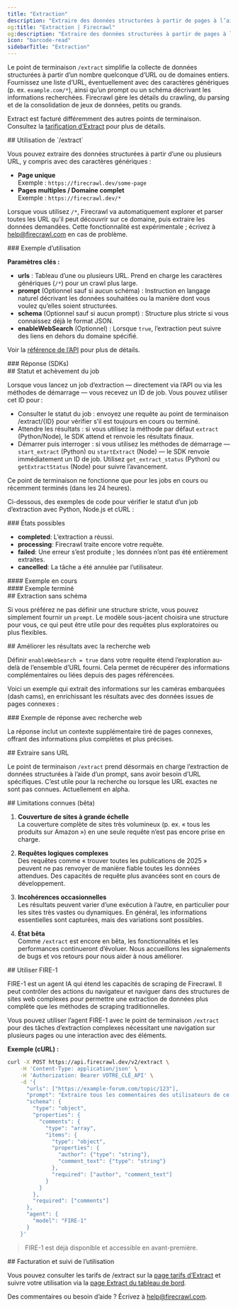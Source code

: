```yaml
---
title: "Extraction"
description: "Extraire des données structurées à partir de pages à l’aide de LLM"
og:title: "Extraction | Firecrawl"
og:description: "Extraire des données structurées à partir de pages à l’aide de LLM"
icon: "barcode-read"
sidebarTitle: "Extraction"
---
```



Le point de terminaison `/extract` simplifie la collecte de données structurées à partir d’un nombre quelconque d’URL ou de domaines entiers. Fournissez une liste d’URL, éventuellement avec des caractères génériques (p. ex. `example.com/*`), ainsi qu’un prompt ou un schéma décrivant les informations recherchées. Firecrawl gère les détails du crawling, du parsing et de la consolidation de jeux de données, petits ou grands.

<Info>Extract est facturé différemment des autres points de terminaison. Consultez la [tarification d’Extract](https://www.firecrawl.dev/extract#pricing) pour plus de détails.</Info>


<div id="using-extract">
  ## Utilisation de `/extract`
</div>

Vous pouvez extraire des données structurées à partir d’une ou plusieurs URL, y compris avec des caractères génériques :

- **Page unique**  
  Exemple : `https://firecrawl.dev/some-page`
- **Pages multiples / Domaine complet**  
  Exemple : `https://firecrawl.dev/*`

Lorsque vous utilisez `/*`, Firecrawl va automatiquement explorer et parser toutes les URL qu’il peut découvrir sur ce domaine, puis extraire les données demandées. Cette fonctionnalité est expérimentale ; écrivez à [help@firecrawl.com](mailto:help@firecrawl.com) en cas de problème.

<div id="example-usage">
  ### Exemple d’utilisation
</div>

<CodeGroup>

<ExtractPython />
<ExtractNode />
<ExtractCURL />

</CodeGroup>

**Paramètres clés :**

- **urls** : Tableau d’une ou plusieurs URL. Prend en charge les caractères génériques (`/*`) pour un crawl plus large.
- **prompt** (Optionnel sauf si aucun schéma) : Instruction en langage naturel décrivant les données souhaitées ou la manière dont vous voulez qu’elles soient structurées.
- **schema** (Optionnel sauf si aucun prompt) : Structure plus stricte si vous connaissez déjà le format JSON.
- **enableWebSearch** (Optionnel) : Lorsque `true`, l’extraction peut suivre des liens en dehors du domaine spécifié.

Voir la [référence de l’API](https://docs.firecrawl.dev/api-reference/endpoint/extract) pour plus de détails.

<div id="response-sdks">
  ### Réponse (SDKs)
</div>

<ExtractOutput />

<div id="job-status-and-completion">
  ## Statut et achèvement du job
</div>

Lorsque vous lancez un job d’extraction — directement via l’API ou via les méthodes de démarrage — vous recevez un ID de job. Vous pouvez utiliser cet ID pour :

- Consulter le statut du job : envoyez une requête au point de terminaison /extract/{ID} pour vérifier s’il est toujours en cours ou terminé.
- Attendre les résultats : si vous utilisez la méthode par défaut `extract` (Python/Node), le SDK attend et renvoie les résultats finaux.
- Démarrer puis interroger : si vous utilisez les méthodes de démarrage — `start_extract` (Python) ou `startExtract` (Node) — le SDK renvoie immédiatement un ID de job. Utilisez `get_extract_status` (Python) ou `getExtractStatus` (Node) pour suivre l’avancement.

<Note>
  Ce point de terminaison ne fonctionne que pour les jobs en cours ou récemment terminés (dans les 24 heures).
</Note>

Ci-dessous, des exemples de code pour vérifier le statut d’un job d’extraction avec Python, Node.js et cURL :

<CodeGroup>

<CheckExtractJobPython />
<CheckExtractJobJS />
<CheckExtractJobCURL />

</CodeGroup>

<div id="possible-states">
  ### États possibles
</div>

- **completed**: L’extraction a réussi.
- **processing**: Firecrawl traite encore votre requête.
- **failed**: Une erreur s’est produite ; les données n’ont pas été entièrement extraites.
- **cancelled**: La tâche a été annulée par l’utilisateur.

<div id="pending-example">
  #### Exemple en cours
</div>

<ExtractStatusPending />

<div id="completed-example">
  #### Exemple terminé
</div>

<ExtractStatusDone />

<div id="extracting-without-a-schema">
  ## Extraction sans schéma
</div>

Si vous préférez ne pas définir une structure stricte, vous pouvez simplement fournir un `prompt`. Le modèle sous-jacent choisira une structure pour vous, ce qui peut être utile pour des requêtes plus exploratoires ou plus flexibles.

<CodeGroup>

<ExtractNoSchemaPython />
<ExtractNoSchemaJS />
<ExtractNoSchemaCURL />

</CodeGroup>

<ExtractNoSchemaOutput />

<div id="improving-results-with-web-search">
  ## Améliorer les résultats avec la recherche web
</div>

Définir `enableWebSearch = true` dans votre requête étend l’exploration au-delà de l’ensemble d’URL fourni. Cela permet de récupérer des informations complémentaires ou liées depuis des pages référencées.

Voici un exemple qui extrait des informations sur les caméras embarquées (dash cams), en enrichissant les résultats avec des données issues de pages connexes :

<CodeGroup>

<ExtractWebSearchPython />
<ExtractWebSearchJS />
<ExtractWebSearchCURL />

</CodeGroup>

<div id="example-response-with-web-search">
  ### Exemple de réponse avec recherche web
</div>

<ExtractWebSearchOutput />

La réponse inclut un contexte supplémentaire tiré de pages connexes, offrant des informations plus complètes et plus précises.

<div id="extracting-without-urls">
  ## Extraire sans URL
</div>

Le point de terminaison `/extract` prend désormais en charge l’extraction de données structurées à l’aide d’un prompt, sans avoir besoin d’URL spécifiques. C’est utile pour la recherche ou lorsque les URL exactes ne sont pas connues. Actuellement en alpha.

<CodeGroup>

<ExtractWithoutURLsPython />
<ExtractWithoutURLsJS />
<ExtractWithoutURLsCURL />

</CodeGroup>

<div id="known-limitations-beta">
  ## Limitations connues (bêta)
</div>

1. **Couverture de sites à grande échelle**  
   La couverture complète de sites très volumineux (p. ex. « tous les produits sur Amazon ») en une seule requête n’est pas encore prise en charge.

2. **Requêtes logiques complexes**  
   Des requêtes comme « trouver toutes les publications de 2025 » peuvent ne pas renvoyer de manière fiable toutes les données attendues. Des capacités de requête plus avancées sont en cours de développement.

3. **Incohérences occasionnelles**  
   Les résultats peuvent varier d’une exécution à l’autre, en particulier pour les sites très vastes ou dynamiques. En général, les informations essentielles sont capturées, mais des variations sont possibles.

4. **État bêta**  
   Comme `/extract` est encore en bêta, les fonctionnalités et les performances continueront d’évoluer. Nous accueillons les signalements de bugs et vos retours pour nous aider à nous améliorer.

<div id="using-fire-1">
  ## Utiliser FIRE-1
</div>

FIRE-1 est un agent IA qui étend les capacités de scraping de Firecrawl. Il peut contrôler des actions du navigateur et naviguer dans des structures de sites web complexes pour permettre une extraction de données plus complète que les méthodes de scraping traditionnelles.

Vous pouvez utiliser l’agent FIRE-1 avec le point de terminaison `/extract` pour des tâches d’extraction complexes nécessitant une navigation sur plusieurs pages ou une interaction avec des éléments.

**Exemple (cURL) :**

```bash
curl -X POST https://api.firecrawl.dev/v2/extract \
    -H 'Content-Type: application/json' \
    -H 'Authorization: Bearer VOTRE_CLÉ_API' \
    -d '{
      "urls": ["https://example-forum.com/topic/123"],
      "prompt": "Extraire tous les commentaires des utilisateurs de ce fil de discussion.",
      "schema": {
        "type": "object",
        "properties": {
          "comments": {
            "type": "array",
            "items": {
              "type": "object",
              "properties": {
                "author": {"type": "string"},
                "comment_text": {"type": "string"}
              },
              "required": ["author", "comment_text"]
            }
          }
        },
        "required": ["comments"]
      },
      "agent": {
        "model": "FIRE-1"
      }
    }'
```

> FIRE-1 est déjà disponible et accessible en avant-première.


<div id="billing-and-usage-tracking">
  ## Facturation et suivi de l’utilisation
</div>

Vous pouvez consulter les tarifs de /extract sur la [page tarifs d’Extract](https://www.firecrawl.dev/extract#pricing) et suivre votre utilisation via la [page Extract du tableau de bord](https://www.firecrawl.dev/app/extract).

Des commentaires ou besoin d’aide ? Écrivez à [help@firecrawl.com](mailto:help@firecrawl.com).